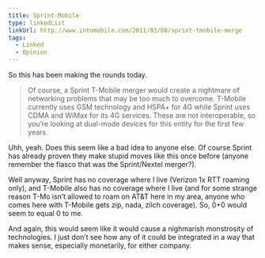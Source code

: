 ```yaml
---
title: Sprint-Mobile
type: linkedList
linkUrl: http://www.intomobile.com/2011/03/08/sprint-tmobile-merge
tags:
  - Linked
  - Opinion
---
```


So this has been making the rounds today.

> Of course, a Sprint T-Mobile merger would create a nightmare of networking problems that may be too much to overcome. T-Mobile currently uses GSM technology and HSPA+ for 4G while Sprint uses CDMA and WiMax for its 4G services. These are not interoperable, so you’re looking at dual-mode devices for this entity for the first few years.

Uhh, yeah. Does this seem like a bad idea to anyone else. Of course Sprint has already proven they make stupid moves like this once before (anyone remember the fiasco that was the Sprint/Nextel merger?).

Well anyway, Sprint has no coverage where I live (Verizon 1x RTT roaming only), and T-Mobile also has no coverage where I live (and for some strange reason T-Mo isn’t allowed to roam on AT&T here in my area, anyone who comes here with T-Mobile gets zip, nada, zilch coverage). So, 0+0 would seem to equal 0 to me.

And again, this would seem like it would cause a nighmarish monstrosity of technologies. I just don’t see how any of it could be integrated in a way that makes sense, especially monetarily, for either company.
